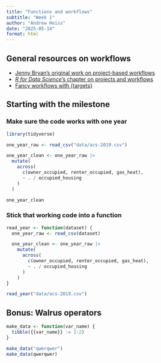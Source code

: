 ```yaml
---
title: "Functions and workflows"
subtitle: "Week 1"
author: "Andrew Heiss"
date: "2025-05-14"
format: html
---
```


## General resources on workflows

- [Jenny Bryan's original work on project-based workflows](https://www.tidyverse.org/blog/2017/12/workflow-vs-script/)
- [*R for Data Science*'s chapter on projects and workflows](https://r4ds.hadley.nz/workflow-scripts.html)
- [Fancy workflows with {targets}](https://books.ropensci.org/targets/)

## Starting with the milestone

### Make sure the code works with one year

```.r
library(tidyverse)

one_year_raw <- read_csv("data/acs-2019.csv")

one_year_clean <- one_year_raw |>
  mutate(
    across(
      c(owner_occupied, renter_occupied, gas_heat),
      ~ . / occupied_housing
    )
  )

one_year_clean
```

### Stick that working code into a function

```.r
read_year <- function(dataset) {
  one_year_raw <- read_csv(dataset)

  one_year_clean <- one_year_raw |>
    mutate(
      across(
        c(owner_occupied, renter_occupied, gas_heat),
        ~ . / occupied_housing
      )
    )
}

read_year("data/acs-2019.csv")
```

## Bonus: Walrus operators

```.r
make_data <- function(var_name) {
  tibble({{var_name}} := 1:2)
}

make_data("qwerqwer")
make_data(qwerqwer)
```
